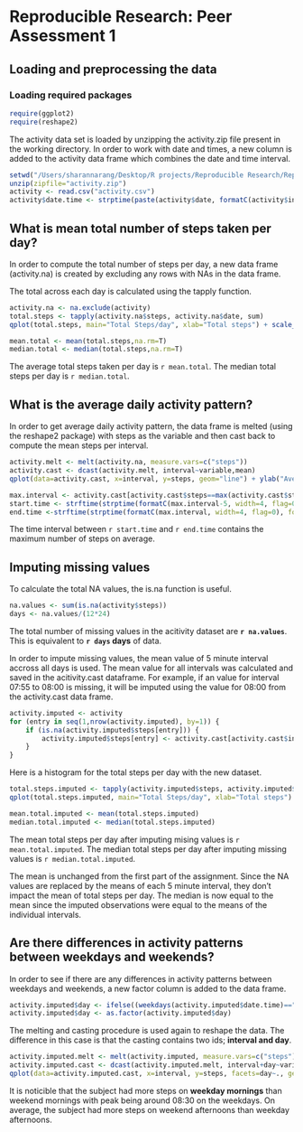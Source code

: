 # Reproducible Research: Peer Assessment 1

## Loading and preprocessing the data

### Loading required packages
```r
require(ggplot2)
require(reshape2)
```

The activity data set is loaded by unzipping the activity.zip file present in the working directory. In order to work with date and times, a new column is added to the activity data frame which combines the date and time interval. 


```r
setwd("/Users/sharannarang/Desktop/R projects/Reproducible Research/RepData_PeerAssessment1/")
unzip(zipfile="activity.zip")
activity <- read.csv("activity.csv")
activity$date.time <- strptime(paste(activity$date, formatC(activity$interval, width=4, flag=0)), format="%Y-%m-%d %H%M")
```

## What is mean total number of steps taken per day?

In order to compute the total number of steps per day, a new data frame (activity.na) is created by excluding any rows with NAs in the data frame.

The total across each day is calculated using the tapply function. 

```r
activity.na <- na.exclude(activity)
total.steps <- tapply(activity.na$steps, activity.na$date, sum)
qplot(total.steps, main="Total Steps/day", xlab="Total steps") + scale_y_discrete(breaks=seq(0,12,by=2))
```

```r
mean.total <- mean(total.steps,na.rm=T)
median.total <- median(total.steps,na.rm=T)
```

The average total steps taken per day is `r mean.total`. The median total steps per day is `r median.total`.

## What is the average daily activity pattern?

In order to get average daily activity pattern, the data frame is melted (using the reshape2 package) with steps as the variable and then cast back to compute the mean steps per interval. 

```r
activity.melt <- melt(activity.na, measure.vars=c("steps"))
activity.cast <- dcast(activity.melt, interval~variable,mean)
qplot(data=activity.cast, x=interval, y=steps, geom="line") + ylab("Average Number of Steps")
```

```r
max.interval <- activity.cast[activity.cast$steps==max(activity.cast$steps),1]
start.time <- strftime(strptime(formatC(max.interval-5, width=4, flag=0), format="%H%M"), format="%H:%M")
end.time <-strftime(strptime(formatC(max.interval, width=4, flag=0), format="%H%M"), format="%H:%M")
```

The time interval between `r start.time` and `r end.time` contains the maximum number of steps on average. 

## Imputing missing values

To calculate the total NA values, the is.na function is useful.

```r
na.values <- sum(is.na(activity$steps))
days <- na.values/(12*24)
```

The total number of missing values in the acitivity dataset are **`r na.values`**. This is equivalent to **`r days` days** of data. 

In order to impute missing values, the mean value of 5 minute interval accross all days is used. The mean value for all intervals was calculated and saved in the acitivity.cast dataframe. For example, if an value for interval 07:55 to 08:00 is missing, it will be imputed using the value for 08:00 from the activity.cast data frame. 

```r
activity.imputed <- activity
for (entry in seq(1,nrow(activity.imputed), by=1)) {
    if (is.na(activity.imputed$steps[entry])) {
        activity.imputed$steps[entry] <- activity.cast[activity.cast$interval==activity.imputed$interval[entry],2]
    }
}
```

Here is a histogram for the total steps per day with the new dataset. 

```r
total.steps.imputed <- tapply(activity.imputed$steps, activity.imputed$date, sum)
qplot(total.steps.imputed, main="Total Steps/day", xlab="Total steps") + scale_y_discrete(breaks=seq(0,12,by=2))
```

```r
mean.total.imputed <- mean(total.steps.imputed)
median.total.imputed <- median(total.steps.imputed)
```

The mean total steps per day after imputing mising values is `r mean.total.imputed`. The median total steps per day after imputing missing values is  `r median.total.imputed`.

The mean is unchanged from the first part of the assignment. Since the NA values are replaced by the means of each 5 minute interval, they don't impact the mean of total steps per day. The median is now equal to the mean since the imputed observations were equal to the means of the individual intervals. 

## Are there differences in activity patterns between weekdays and weekends?

In order to see if there are any differences in activity patterns between weekdays and weekends, a new factor column is added to the data frame. 

```r
activity.imputed$day <- ifelse((weekdays(activity.imputed$date.time)=="Saturday") | (weekdays(activity.imputed$date.time)=="Sunday"),"weekend","weekday")
activity.imputed$day <- as.factor(activity.imputed$day)
```

The melting and casting procedure is used again to reshape the data. The difference in this case is that the casting contains two ids; **interval and day**.   

```r
activity.imputed.melt <- melt(activity.imputed, measure.vars=c("steps"))
activity.imputed.cast <- dcast(activity.imputed.melt, interval+day~variable,mean)
qplot(data=activity.imputed.cast, x=interval, y=steps, facets=day~., geom="line") + ylab("Average Number of Steps")
```

It is noticible that the subject had more steps on **weekday mornings** than weekend mornings with peak being around 08:30 on the weekdays. On average, the subject had more steps on weekend afternoons than weekday afternoons. 

